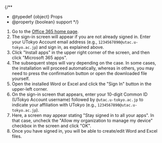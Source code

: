 
{/**
  * @typedef {object} Props
  * @property {boolean} support
  */}

1. Go to the [Office 365 home page](https://portal.office.com/).
2. The sign-in screen will appear if you are not already signed in. Enter your UTokyo Account email address (e.g., `1234567890@utac.u-tokyo.ac.jp`) and sign in, as explained above.
3. Click "Install apps" in the upper right corner of the screen, and then click "Microsoft 365 apps".
4. The subsequent steps will vary depending on the case. In some cases, the installation will proceed automatically, whereas in others, you may need to press the confirmation button or open the downloaded file yourself.
5. Open the installed Word or Excel and click the "Sign In" button in the upper-left corner.
6. On the sign-in screen that appears, enter your 10-digit Common ID (UTokyo Account username) followed by `@utac.u-tokyo.ac.jp` to indicate your affiliation with UTokyo (e.g., `1234567890@utac.u-tokyo.ac.jp`).
7. Here, a screen may appear stating "Stay signed in to all your apps". In that case, uncheck the "Allow my organization to manage my device" checkbox in the screen and click "OK".
8. Once you have signed in, you will be able to create/edit Word and Excel files.

<Support lang="en" show={props.support} />
